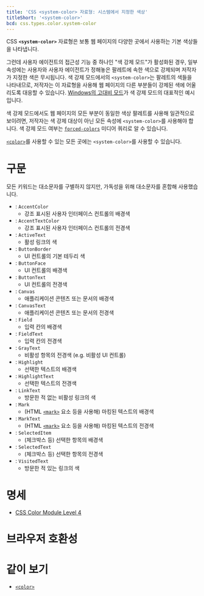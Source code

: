 ```yaml
---
title: 'CSS <system-color> 자료형: 시스템에서 지정한 색상'
titleShort: '<system-color>'
bcd: css.types.color.system-color
---
```


CSS **`<system-color>`** 자료형은 보통 웹 페이지의 다양한 곳에서 사용하는 기본 색상들을 나타냅니다.

그런데 사용자 에이전트의 접근성 기능 중 하나인 "색 강제 모드"가 활성화된 경우, 일부 속성에는 사용자와 사용자 에이전트가 정해놓은 팔레트에 속한 색으로 강제되며 저작자가 지정한 색은 무시됩니다. 색 강제 모드에서의 `<system-color>`는 팔레트의 색들을 나타내므로, 저작자는 이 자료형을 사용해 웹 페이지의 다른 부분들이 강제된 색에 어울리도록 대응할 수 있습니다. [Windows의 고대비 모드](https://blogs.windows.com/msedgedev/2020/09/17/styling-for-windows-high-contrast-with-new-standards-for-forced-colors/)가 색 강제 모드의 대표적인 예시입니다.

색 강제 모드에서도 웹 페이지의 모든 부분이 동일한 색상 팔레트를 사용해 일관적으로 보이려면, 저작자는 색 강제 대상이 아닌 모든 속성에 `<system-color>`를 사용해야 합니다. 색 강제 모드 여부는 [`forced-colors`](https://developer.mozilla.org/en-US/docs/Web/CSS/@media/forced-colors) 미디어 쿼리로 알 수 있습니다.

[`<color>`](.)를 사용할 수 있는 모든 곳에는 `<system-color>`를 사용할 수 있습니다.

# 구문

모든 키워드는 대소문자를 구별하지 않지만, 가독성을 위해 대소문자를 혼합해 사용했습니다.

- : `AccentColor`
  - 강조 표시된 사용자 인터페이스 컨트롤의 배경색
- : `AccentTextColor`
  - 강조 표시된 사용자 인터페이스 컨트롤의 전경색
- : `ActiveText`
  - 활성 링크의 색
- : `ButtonBorder`
  - UI 컨트롤의 기본 테두리 색
- : `ButtonFace`
  - UI 컨트롤의 배경색
- : `ButtonText`
  - UI 컨트롤의 전경색
- : `Canvas`
  - 애플리케이션 콘텐츠 또는 문서의 배경색
- : `CanvasText`
  - 애플리케이션 콘텐츠 또는 문서의 전경색
- : `Field`
  - 입력 칸의 배경색
- : `FieldText`
  - 입력 칸의 전경색
- : `GrayText`
  - 비활성 항목의 전경색 (e.g. 비활성 UI 컨트롤)
- : `Highlight`
  - 선택한 텍스트의 배경색
- : `HighlightText`
  - 선택한 텍스트의 전경색
- : `LinkText`
  - 방문한 적 없는 비활성 링크의 색
- : `Mark`
  - (HTML [`<mark>`](/docs/Web/HTML/Element/mark) 요소 등을 사용해) 마킹된 텍스트의 배경색
- : `MarkText`
  - (HTML [`<mark>`](/docs/Web/HTML/Element/mark) 요소 등을 사용해) 마킹된 텍스트의 전경색
- : `SelectedItem`
  - (체크박스 등) 선택한 항목의 배경색
- : `SelectedText`
  - (체크박스 등) 선택한 항목의 전경색
- : `VisitedText`
  - 방문한 적 있는 링크의 색

# 명세

- [CSS Color Module Level 4](https://drafts.csswg.org/css-color/#css-system-colors)

# 브라우저 호환성

<BrowserCompat data={props.bcd} />

# 같이 보기

- [`<color>`](.)
